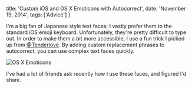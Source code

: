   title: 'Custom iOS and OS X Emoticons with Autocorrect',
  date: 'November 19, 2014',
  tags: ['Advice']
}

I'm a big fan of Japanese style text faces; I vastly prefer them to the standard iOS emoji keyboard. Unfortunately, they're pretty difficult to type out. In order to make them a bit more accessible, I use a fun trick I picked up from [@Tenderlove](http://twitter.com/tenderlove). By adding custom replacement phrases to autocorrect, you can use complex text faces quickly.

![OS X Emoticons](/static/images/posts/custom_emoji.png)

I've had a lot of friends ask recently how I use these faces, and figured I'd share.


